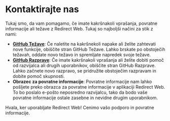 # Kontaktirajte nas

Tukaj smo, da vam pomagamo, če imate kakršnakoli vprašanja, povratne informacije ali težave z Redirect Web. Tukaj so najboljši načini za stik z nami:

- **[GitHub Težave](https://github.com/mshibanami/RedirectWeb/issues)**: Če naletite na kakršnekoli napake ali želite zahtevati nove funkcije, obiščite stran GitHub Težave. Lahko brskate po obstoječih težavah, oddate novo težavo in spremljate napredek svoje težave.
- **[GitHub Razprave](https://github.com/mshibanami/RedirectWeb/discussions)**: Če imate kakršnakoli vprašanja ali želite dobiti pomoč od razvijalca ali drugih uporabnikov, obiščite stran GitHub Razprave. Lahko začnete novo razpravo, se pridružite obstoječim razpravam in dobite pomoč skupnosti.
- **Obrazec za povratne informacije**: Povratne informacije nam lahko pošljete preko obrazca za povratne informacije v aplikaciji Redirect Web. To bo poslalo e-pošto neposredno razvijalcu, tako da bodo vaše povratne informacije ostale zasebne in nevidne drugim uporabnikom.

Hvala, ker uporabljate Redirect Web! Cenimo vašo podporo in povratne informacije.